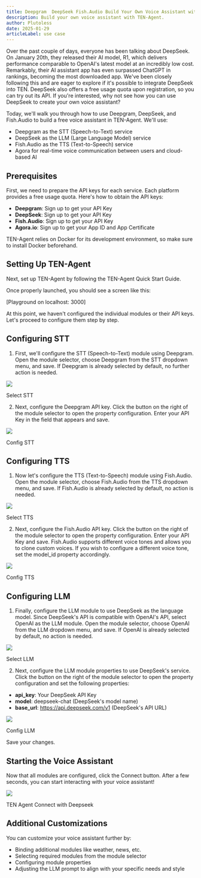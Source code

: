 ```yaml
---
title: Deepgram  DeepSeek Fish.Audio Build Your Own Voice Assistant with TEN-Agent
description: Build your own voice assistant with TEN-Agent.
author: Plutoless
date: 2025-01-29
articleLabel: use case
---
```


Over the past couple of days, everyone has been talking about DeepSeek. On January 20th, they released their AI model, R1, which delivers performance comparable to OpenAI's latest model at an incredibly low cost. Remarkably, their AI assistant app has even surpassed ChatGPT in rankings, becoming the most downloaded app. We've been closely following this and are eager to explore if it's possible to integrate DeepSeek into TEN. DeepSeek also offers a free usage quota upon registration, so you can try out its API. If you're interested, why not see how you can use DeepSeek to create your own voice assistant?

Today, we'll walk you through how to use Deepgram, DeepSeek, and Fish.Audio to build a free voice assistant in TEN-Agent. We'll use:

- Deepgram as the STT (Speech-to-Text) service
- DeepSeek as the LLM (Large Language Model) service
- Fish.Audio as the TTS (Text-to-Speech) service
- Agora for real-time voice communication between users and cloud-based AI

## Prerequisites

First, we need to prepare the API keys for each service. Each platform provides a free usage quota. Here's how to obtain the API keys:

- **Deepgram**: Sign up to get your API Key
- **DeepSeek**: Sign up to get your API Key
- **Fish.Audio**: Sign up to get your API Key
- **Agora.io**: Sign up to get your App ID and App Certificate

TEN-Agent relies on Docker for its development environment, so make sure to install Docker beforehand.

## Setting Up TEN-Agent

Next, set up TEN-Agent by following the TEN-Agent Quick Start Guide.

Once properly launched, you should see a screen like this:

[Playground on localhost: 3000]

At this point, we haven't configured the individual modules or their API keys. Let's proceed to configure them step by step.

## Configuring STT

1. First, we'll configure the STT (Speech-to-Text) module using Deepgram. Open the module selector, choose Deepgram from the STT dropdown menu, and save. If Deepgram is already selected by default, no further action is needed.

![](https://ten-framework-assets.s3.amazonaws.com/blog/deepseek/deepseek-1.webp)
<div style={{ textAlign: 'center', fontSize: '0.9em' }}>
Select STT
</div>

2. Next, configure the Deepgram API key. Click the button on the right of the module selector to open the property configuration. Enter your API Key in the field that appears and save.

![](https://ten-framework-assets.s3.amazonaws.com/blog/deepseek/deepseek-2.webp)
<div style={{ textAlign: 'center', fontSize: '0.9em' }}>
Config STT
</div>

## Configuring TTS

1. Now let's configure the TTS (Text-to-Speech) module using Fish.Audio. Open the module selector, choose Fish.Audio from the TTS dropdown menu, and save. If Fish.Audio is already selected by default, no action is needed.

![](https://ten-framework-assets.s3.amazonaws.com/blog/deepseek/deepseek-3.webp)
<div style={{ textAlign: 'center', fontSize: '0.9em' }}>
Select TTS
</div>

2. Next, configure the Fish.Audio API key. Click the button on the right of the module selector to open the property configuration. Enter your API Key and save. Fish.Audio supports different voice tones and allows you to clone custom voices. If you wish to configure a different voice tone, set the model_id property accordingly.

![](https://ten-framework-assets.s3.amazonaws.com/blog/deepseek/deepseek-4.webp)
<div style={{ textAlign: 'center', fontSize: '0.9em' }}>
Config TTS
</div>

## Configuring LLM

1. Finally, configure the LLM module to use DeepSeek as the language model. Since DeepSeek's API is compatible with OpenAI's API, select OpenAI as the LLM module. Open the module selector, choose OpenAI from the LLM dropdown menu, and save. If OpenAI is already selected by default, no action is needed.

![](https://ten-framework-assets.s3.amazonaws.com/blog/deepseek/deepseek-5.webp)
<div style={{ textAlign: 'center', fontSize: '0.9em' }}>
Select LLM
</div>

2. Next, configure the LLM module properties to use DeepSeek's service. Click the button on the right of the module selector to open the property configuration and set the following properties:

- **api_key**: Your DeepSeek API Key
- **model**: deepseek-chat (DeepSeek's model name)
- **base_url**: https://api.deepseek.com/v1 (DeepSeek's API URL)

![](https://ten-framework-assets.s3.amazonaws.com/blog/deepseek/deepseek-6.webp)
<div style={{ textAlign: 'center', fontSize: '0.9em' }}>
Config LLM
</div>

Save your changes.

## Starting the Voice Assistant

Now that all modules are configured, click the Connect button. After a few seconds, you can start interacting with your voice assistant!

![](https://ten-framework-assets.s3.amazonaws.com/blog/deepseek/deepseek-7.webp)
<div style={{ textAlign: 'center', fontSize: '0.9em' }}>
TEN Agent Connect with Deepseek
</div>

## Additional Customizations

You can customize your voice assistant further by:
- Binding additional modules like weather, news, etc.
- Selecting required modules from the module selector
- Configuring module properties
- Adjusting the LLM prompt to align with your specific needs and style